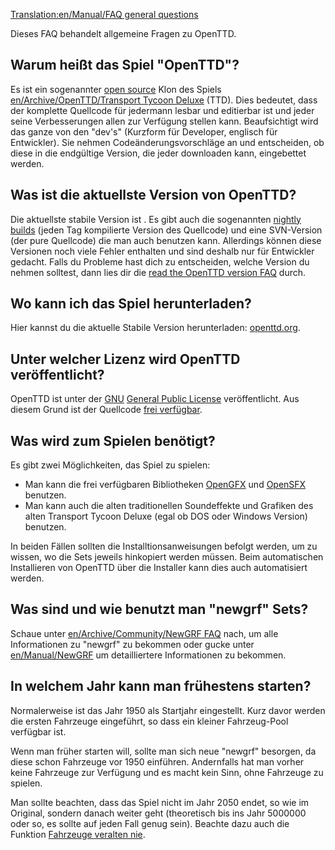 [[Translation:en/Manual/FAQ general questions]]
{{de/Übersetzung|en/Manual/FAQ general questions|90}}


Dieses FAQ behandelt allgemeine Fragen zu OpenTTD.

==Warum heißt das Spiel "OpenTTD"?==
Es ist ein sogenannter [http://www.opensource.org/ open source] Klon des Spiels [[en/Archive/OpenTTD/Transport Tycoon Deluxe]] (TTD).
Dies bedeutet, dass der komplette Quellcode für jedermann lesbar und editierbar ist und jeder seine Verbesserungen allen zur Verfügung stellen kann. Beaufsichtigt wird das ganze von den "dev's" (Kurzform für Developer, englisch für Entwickler). Sie nehmen Codeänderungsvorschläge an und entscheiden, ob diese in die endgültige Version, die jeder downloaden kann, eingebettet werden.

==Was ist die aktuellste Version von OpenTTD?==
Die aktuellste stabile Version ist {{en/Version}}. Es gibt auch die sogenannten [[en/Archive/Community/Nightly build|nightly builds]] (jeden Tag kompilierte Version des Quellcode) und eine SVN-Version (der pure Quellcode) die man auch benutzen kann. Allerdings können diese Versionen noch viele Fehler enthalten und sind deshalb nur für Entwickler gedacht. Falls du Probleme hast dich zu entscheiden, welche Version du nehmen solltest, dann lies dir die [[en/Archive/Community/FAQ OpenTTD versions|read the OpenTTD version FAQ]] durch.

==Wo kann ich das Spiel herunterladen?==
Hier kannst du die aktuelle Stabile Version herunterladen: [http://www.openttd.org/download-stable openttd.org].

==Unter welcher Lizenz wird OpenTTD veröffentlicht?==
OpenTTD ist unter der [http://www.gnu.org/ GNU] [http://www.gnu.org/copyleft/gpl.html General Public License] veröffentlicht.  Aus diesem Grund ist der Quellcode [[en/Development/FAQ development#how-can-i-obtain-the-source-code|frei verfügbar]].

==Was wird zum Spielen benötigt?==
Es gibt zwei Möglichkeiten, das Spiel zu spielen:
* Man kann die frei verfügbaren Bibliotheken [http://dev.openttdcoop.org/projects/opengfx OpenGFX ] und [http://dev.openttdcoop.org/projects/opensfx OpenSFX ] benutzen.
* Man kann auch die alten traditionellen Soundeffekte und Grafiken des alten Transport Tycoon Deluxe (egal ob DOS oder Windows Version) benutzen.
In beiden Fällen sollten die Installtionsanweisungen befolgt werden, um zu wissen, wo die Sets jeweils hinkopiert werden müssen. Beim automatischen Installieren von OpenTTD über die Installer kann dies auch automatisiert werden.

==Was sind und wie benutzt man "newgrf" Sets?==
Schaue unter [[en/Archive/Community/NewGRF FAQ]] nach, um alle Informationen zu "newgrf" zu bekommen oder gucke unter [[en/Manual/NewGRF]] um detailliertere Informationen zu bekommen.

==In welchem Jahr kann man frühestens starten?==
Normalerweise ist das Jahr 1950 als Startjahr eingestellt. Kurz davor werden die ersten Fahrzeuge eingeführt, so dass ein kleiner Fahrzeug-Pool verfügbar ist.

Wenn man früher starten will, sollte man sich neue "newgrf" besorgen, da diese schon Fahrzeuge vor 1950 einführen. Andernfalls hat man vorher keine Fahrzeuge zur Verfügung und es macht kein Sinn, ohne Fahrzeuge zu spielen.

Man sollte beachten, dass das Spiel nicht im Jahr 2050 endet, so wie im Original, sondern danach weiter geht (theoretisch bis ins Jahr 5000000 oder so, es sollte auf jeden Fall genug sein). Beachte dazu auch die Funktion [[en/Archive/Manual/Settings/Advanced Settings/Vehicles#vehicles-never-expire|Fahrzeuge veralten nie]].